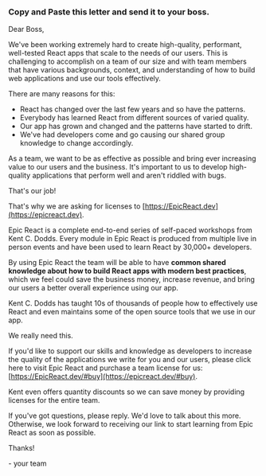 ### Copy and Paste this letter and send it to your boss.

<div className="sm:px-10 px-6 sm:py-5 py-2 bg-gray-100 sm:rounded-md sm::-mx-10 -mx-8 text-black">

  Dear Boss,

  We've been working extremely hard to create high-quality, performant, well-tested React apps that scale to the needs of our users. This is challenging to accomplish on a team of our size and with team members that have various backgrounds, context, and understanding of how to build web applications and use our tools effectively.

  There are many reasons for this:

  - React has changed over the last few years and so have the patterns.
  - Everybody has learned React from different sources of varied quality.
  - Our app has grown and changed and the patterns have started to drift.
  - We've had developers come and go causing our shared group knowledge to change accordingly.

  As a team, we want to be as effective as possible and bring ever increasing value to our users and the business. It's important to us to develop high-quality applications that perform well and aren't riddled with bugs.

  That's our job!

  That's why we are asking for licenses to [https://EpicReact.dev](https://epicreact.dev).

  Epic React is a complete end-to-end series of self-paced workshops from Kent C. Dodds. Every module in Epic React is produced from multiple live in person events and have been used to learn React by 30,000+ developers.

  By using Epic React the team will be able to have **common shared knowledge about how to build React apps with modern best practices**, which we feel could save the business money, increase revenue, and bring our users a better overall experience using our app.

  Kent C. Dodds has taught 10s of thousands of people how to effectively use React and even maintains some of the open source tools that we use in our app.

  We really need this.

  If you'd like to support our skills and knowledge as developers to increase the quality of the applications we write for you and our users, please click here to visit Epic React and purchase a team license for us: [https://EpicReact.dev/#buy](https://epicreact.dev/#buy).

  Kent even offers quantity discounts so we can save money by providing licenses for the entire team.

  If you've got questions, please reply. We'd love to talk about this more. Otherwise, we look forward to receiving our link to start learning from Epic React as soon as possible.

  Thanks!

  \- your team

</div>
